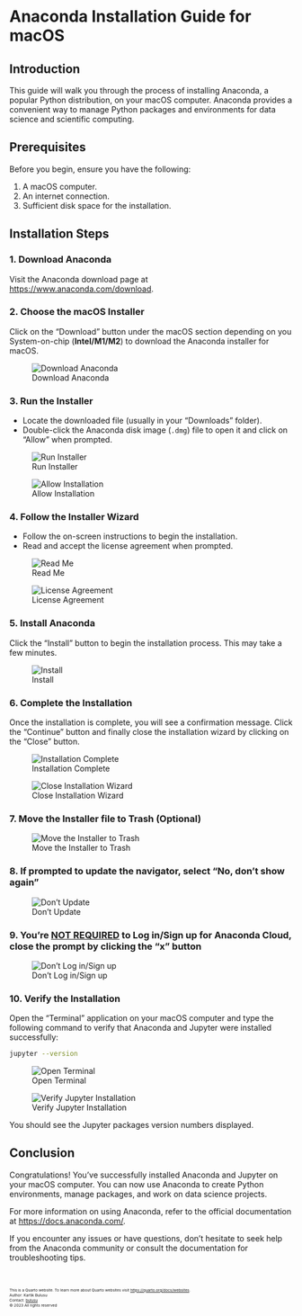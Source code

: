 # Anaconda Installation Guide for macOS

## Introduction

This guide will walk you through the process of installing Anaconda, a popular Python distribution, on your macOS computer. Anaconda provides a convenient way to manage Python packages and environments for data science and scientific computing.

## Prerequisites

Before you begin, ensure you have the following:

1. A macOS computer.
2. An internet connection.
3. Sufficient disk space for the installation.

## Installation Steps

### 1. Download Anaconda

Visit the Anaconda download page at [https://www.anaconda.com/download](https://www.anaconda.com/download).

### 2. Choose the macOS Installer

Click on the "Download" button under the macOS section depending on you System-on-chip (**Intel/M1/M2**) to download the Anaconda installer for macOS.

![Download Anaconda](images/screenshots/anaconda-mac/screenshot-1.png)

### 3. Run the Installer

- Locate the downloaded file (usually in your "Downloads" folder).
- Double-click the Anaconda disk image (`.dmg`) file to open it and click on "Allow" when prompted.

![Run Installer](images/screenshots/anaconda-mac/screenshot-2.png)

![Allow Installation](images/screenshots/anaconda-mac/screenshot-3.png)

### 4. Follow the Installer Wizard

- Follow the on-screen instructions to begin the installation.
- Read and accept the license agreement when prompted.

![Read Me](images/screenshots/anaconda-mac/screenshot-4.png)

![License Agreement](images/screenshots/anaconda-mac/screenshot-5.png)

### 5. Install Anaconda

Click the "Install" button to begin the installation process. This may take a few minutes.

![Install](images/screenshots/anaconda-mac/screenshot-6.png)

### 6. Complete the Installation

Once the installation is complete, you will see a confirmation message. Click the "Continue" button and finally close the installation wizard by clicking on the "Close" button.

![Installation Complete](images/screenshots/anaconda-mac/screenshot-7.png)

![Close Installation Wizard](images/screenshots/anaconda-mac/screenshot-8.png)

### 7. Move the Installer file to Trash **(Optional)**

![Move the Installer to Trash](images/screenshots/anaconda-mac/screenshot-9.png)

### 8. If prompted to update the navigator, select "No, don't show again"

![Don't Update](images/screenshots/anaconda-mac/screenshot-10.png)

### 9. You're <u>NOT REQUIRED</u> to Log in/Sign up for Anaconda Cloud, close the prompt by clicking the "x" button

![Don't Log in/Sign up](images/screenshots/anaconda-mac/screenshot-13.png)

### 10. Verify the Installation

Open the "Terminal" application on your macOS computer and type the following command to verify that Anaconda and Jupyter were installed successfully:

```bash
jupyter --version
```

![Open Terminal](images/screenshots/anaconda-mac/screenshot-11.png)

![Verify Jupyter Installation](images/screenshots/anaconda-mac/screenshot-12.png)


You should see the Jupyter packages version numbers displayed.

## Conclusion

Congratulations! You've successfully installed Anaconda and Jupyter on your macOS computer. You can now use Anaconda to create Python environments, manage packages, and work on data science projects.

For more information on using Anaconda, refer to the official documentation at [https://docs.anaconda.com/](https://docs.anaconda.com/).

If you encounter any issues or have questions, don't hesitate to seek help from the Anaconda community or consult the documentation for troubleshooting tips.

<br>
<footer>
  <p><small><small><small><small>This is a Quarto website. To learn more about Quarto websites visit <https://quarto.org/docs/websites>.<br>
  Author: Kartik Bulusu<br>
  Contact: <a href="mailto:bulusu@gwu.edu">bulusu</a><br>
  &copy; 2023 All rights reserved</small></small></small></small></p>
</footer>
